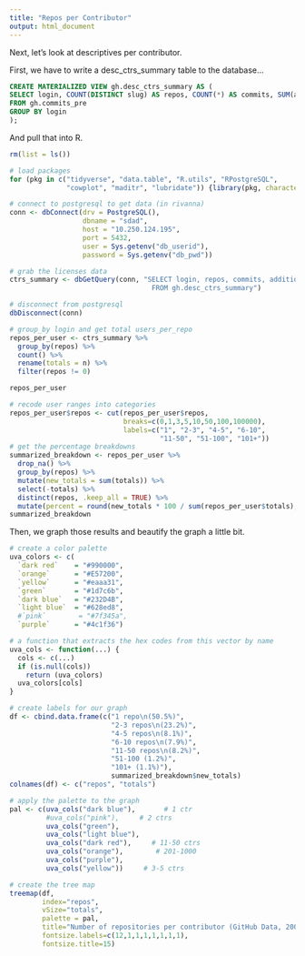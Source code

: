 ```yaml
---
title: "Repos per Contributor"
output: html_document
---
```


Next, let's look at descriptives per contributor. 

First, we have to write a desc_ctrs_summary table to the database... 

```sql

CREATE MATERIALIZED VIEW gh.desc_ctrs_summary AS (
SELECT login, COUNT(DISTINCT slug) AS repos, COUNT(*) AS commits, SUM(additions) AS additions, SUM(deletions) AS deletions
FROM gh.commits_pre
GROUP BY login
); 

```

And pull that into R. 

```r
rm(list = ls())

# load packages 
for (pkg in c("tidyverse", "data.table", "R.utils", "RPostgreSQL",
              "cowplot", "maditr", "lubridate")) {library(pkg, character.only = TRUE)}

# connect to postgresql to get data (in rivanna)
conn <- dbConnect(drv = PostgreSQL(), 
                  dbname = "sdad", 
                  host = "10.250.124.195", 
                  port = 5432, 
                  user = Sys.getenv("db_userid"), 
                  password = Sys.getenv("db_pwd"))

# grab the licenses data 
ctrs_summary <- dbGetQuery(conn, "SELECT login, repos, commits, additions, deletions  
                                   FROM gh.desc_ctrs_summary")

# disconnect from postgresql
dbDisconnect(conn)
```

```r
# group_by login and get total users_per_repo
repos_per_user <- ctrs_summary %>% 
  group_by(repos) %>% 
  count() %>% 
  rename(totals = n) %>% 
  filter(repos != 0)  

repos_per_user

# recode user ranges into categories  
repos_per_user$repos <- cut(repos_per_user$repos, 
                            breaks=c(0,1,3,5,10,50,100,100000), 
                            labels=c("1", "2-3", "4-5", "6-10", 
                                     "11-50", "51-100", "101+"))
# get the percentage breakdowns
summarized_breakdown <- repos_per_user %>% 
  drop_na() %>% 
  group_by(repos) %>% 
  mutate(new_totals = sum(totals)) %>% 
  select(-totals) %>%   
  distinct(repos, .keep_all = TRUE) %>% 
  mutate(percent = round(new_totals * 100 / sum(repos_per_user$totals), 2))
summarized_breakdown
```

Then, we graph those results and beautify the graph a little bit. 

```r

# create a color palette
uva_colors <- c(
  `dark red`    = "#990000",
  `orange`      = "#E57200",
  `yellow`      = "#eaaa31",
  `green`       = "#1d7c6b",
  `dark blue`   = "#232D4B", 
  `light blue`  = "#628ed8", 
  #`pink`        = "#7f345a",
  `purple`      = "#4c1f36")

# a function that extracts the hex codes from this vector by name
uva_cols <- function(...) {
  cols <- c(...)
  if (is.null(cols))
    return (uva_colors)
  uva_colors[cols]
}

# create labels for our graph
df <- cbind.data.frame(c("1 repo\n(50.5%)",
                         "2-3 repos\n(23.2%)",
                         "4-5 repos\n(8.1%)",
                         "6-10 repos\n(7.9%)", 
                         "11-50 repos\n(8.2%)",
                         "51-100 (1.2%)",
                         "101+ (1.1%)"),
                         summarized_breakdown$new_totals)
colnames(df) <- c("repos", "totals")

# apply the palette to the graph 
pal <- c(uva_cols("dark blue"),       # 1 ctr
         #uva_cols("pink"),     # 2 ctrs
         uva_cols("green"),
         uva_cols("light blue"),
         uva_cols("dark red"),     # 11-50 ctrs  
         uva_cols("orange"),        # 201-1000
         uva_cols("purple"),
         uva_cols("yellow"))     # 3-5 ctrs

# create the tree map 
treemap(df, 
        index="repos", 
        vSize="totals",
        palette = pal, 
        title="Number of repositories per contributor (GitHub Data, 2008-2019)",
        fontsize.labels=c(12,1,1,1,1,1,1,1), 
        fontsize.title=15)

```





